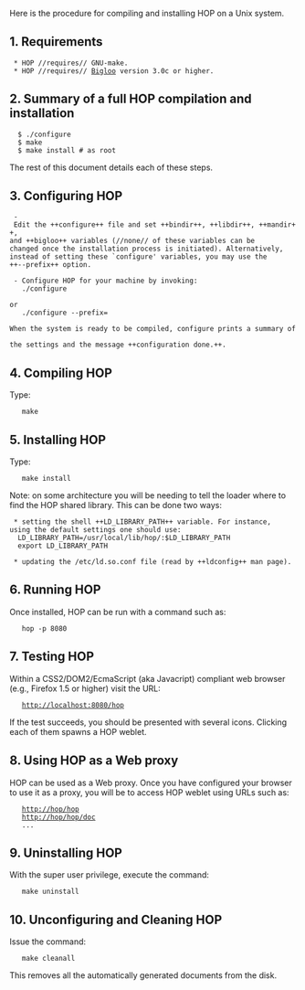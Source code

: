 Here is the procedure for compiling and installing HOP on a Unix system.

== 1. Requirements ==

  * HOP //requires// GNU-make.
  * HOP //requires// [[http://www.inria.fr/mimosa/fp/Bigloo|Bigloo]] version 3.0c or higher.

== 2. Summary of a full HOP compilation and installation ==

   $ ./configure
   $ make
   $ make install # as root


The rest of this document details each of these steps.

== 3. Configuring HOP ==

  - Edit the ++configure++ file and set ++bindir++, ++libdir++, ++mandir++,
 and ++bigloo++ variables (//none// of these variables can be 
 changed once the installation process is initiated). Alternatively,
 instead of setting these `configure' variables, you may use the
 ++--prefix++ option.

  - Configure HOP for your machine by invoking:
    ./configure

 or
    ./configure --prefix=<your-prefix>


 When the system is ready to be compiled, configure prints a summary of 
 the settings and the message ++configuration done.++.


== 4. Compiling HOP ==

Type:
    make


== 5. Installing HOP ==

Type:
    make install


Note: on some architecture you will be needing to tell the 
loader where to find the HOP shared library. This can be done 
two ways:

  * setting the shell ++LD_LIBRARY_PATH++ variable. For instance,
 using the default settings one should use:
   LD_LIBRARY_PATH=/usr/local/lib/hop/<VERSION>:$LD_LIBRARY_PATH
   export LD_LIBRARY_PATH
  
  * updating the /etc/ld.so.conf file (read by ++ldconfig++ man page).

== 6. Running HOP ==

Once installed, HOP can be run with a command such as:

    hop -p 8080

== 7. Testing HOP ==

Within a CSS2/DOM2/EcmaScript (aka Javacript) compliant web browser
(e.g., Firefox 1.5 or higher) visit the URL:

    http://localhost:8080/hop


If the test succeeds, you should be presented with several icons. Clicking
each of them spawns a HOP weblet.

== 8. Using HOP as a Web proxy ==

HOP can be used as a Web proxy. Once you have configured your browser to
use it as a proxy, you will be to access HOP weblet using URLs such as:

    http://hop/hop
    http://hop/hop/doc
    ...


== 9. Uninstalling HOP ==

With the super user privilege, execute the command:

    make uninstall


== 10. Unconfiguring and Cleaning HOP ==

Issue the command:

    make cleanall


This removes all the automatically generated documents from the disk.

  
